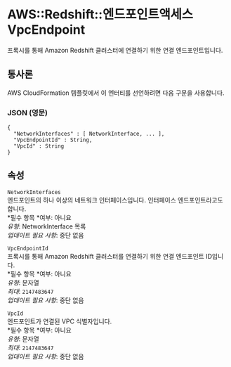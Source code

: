 # AWS::Redshift::엔드포인트액세스 VpcEndpoint

프록시를 통해 Amazon Redshift 클러스터에 연결하기 위한 연결 엔드포인트입니다.

## 통사론

AWS CloudFormation 템플릿에서 이 엔터티를 선언하려면 다음 구문을 사용합니다.

### JSON (영문)

```
{
  "NetworkInterfaces" : [ NetworkInterface, ... ],
  "VpcEndpointId" : String,
  "VpcId" : String
}
```

## 속성

`NetworkInterfaces`  
엔드포인트의 하나 이상의 네트워크 인터페이스입니다. 인터페이스 엔드포인트라고도 합니다.  
*필수 항목 *여부: 아니요  
_유형_: NetworkInterface 목록  
_업데이트 필요 사항_: 중단 없음

`VpcEndpointId`  
프록시를 통해 Amazon Redshift 클러스터를 연결하기 위한 연결 엔드포인트 ID입니다.  
*필수 항목 *여부: 아니요  
_유형_: 문자열  
_최대_: `2147483647`  
_업데이트 필요 사항_: 중단 없음

`VpcId`  
엔드포인트가 연결된 VPC 식별자입니다.  
*필수 항목 *여부: 아니요  
_유형_: 문자열  
_최대_: `2147483647`  
_업데이트 필요 사항_: 중단 없음
